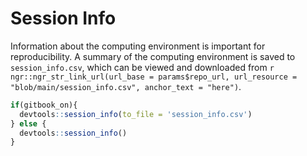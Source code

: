 
# Session Info {-}

Information about the computing environment is important for reproducibility. A summary of the computing environment is saved to `session_info.csv`, which can be viewed and downloaded from `r ngr::ngr_str_link_url(url_base = params$repo_url, url_resource = "blob/main/session_info.csv", anchor_text = "here")`.



```r

if(gitbook_on){
  devtools::session_info(to_file = 'session_info.csv')
} else {
  devtools::session_info()
}

```
